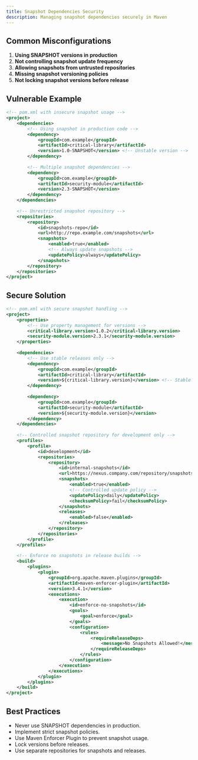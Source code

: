 ```yaml
---
title: Snapshot Dependencies Security
description: Managing snapshot dependencies securely in Maven
---
```


## Common Misconfigurations

1. **Using SNAPSHOT versions in production**
2. **Not controlling snapshot update frequency**
3. **Allowing snapshots from untrusted repositories**
4. **Missing snapshot versioning policies**
5. **Not locking snapshot versions before release**

## Vulnerable Example

```xml
<!-- pom.xml with insecure snapshot usage -->
<project>
    <dependencies>
        <!-- Using snapshot in production code -->
        <dependency>
            <groupId>com.example</groupId>
            <artifactId>critical-library</artifactId>
            <version>1.0-SNAPSHOT</version> <!-- Unstable version -->
        </dependency>
        
        <!-- Multiple snapshot dependencies -->
        <dependency>
            <groupId>com.example</groupId>
            <artifactId>security-module</artifactId>
            <version>2.3-SNAPSHOT</version>
        </dependency>
    </dependencies>
    
    <!-- Unrestricted snapshot repository -->
    <repositories>
        <repository>
            <id>snapshots-repo</id>
            <url>http://repo.example.com/snapshots</url>
            <snapshots>
                <enabled>true</enabled>
                <!-- Always update snapshots -->
                <updatePolicy>always</updatePolicy>
            </snapshots>
        </repository>
    </repositories>
</project>
```

## Secure Solution

```xml
<!-- pom.xml with secure snapshot handling -->
<project>
    <properties>
        <!-- Use property management for versions -->
        <critical-library.version>1.0.2</critical-library.version>
        <security-module.version>2.3.1</security-module.version>
    </properties>
    
    <dependencies>
        <!-- Use stable releases only -->
        <dependency>
            <groupId>com.example</groupId>
            <artifactId>critical-library</artifactId>
            <version>${critical-library.version}</version> <!-- Stable version -->
        </dependency>
        
        <dependency>
            <groupId>com.example</groupId>
            <artifactId>security-module</artifactId>
            <version>${security-module.version}</version>
        </dependency>
    </dependencies>
    
    <!-- Controlled snapshot repository for development only -->
    <profiles>
        <profile>
            <id>development</id>
            <repositories>
                <repository>
                    <id>internal-snapshots</id>
                    <url>https://nexus.company.com/repository/snapshots</url>
                    <snapshots>
                        <enabled>true</enabled>
                        <!-- Controlled update policy -->
                        <updatePolicy>daily</updatePolicy>
                        <checksumPolicy>fail</checksumPolicy>
                    </snapshots>
                    <releases>
                        <enabled>false</enabled>
                    </releases>
                </repository>
            </repositories>
        </profile>
    </profiles>
    
    <!-- Enforce no snapshots in release builds -->
    <build>
        <plugins>
            <plugin>
                <groupId>org.apache.maven.plugins</groupId>
                <artifactId>maven-enforcer-plugin</artifactId>
                <version>3.4.1</version>
                <executions>
                    <execution>
                        <id>enforce-no-snapshots</id>
                        <goals>
                            <goal>enforce</goal>
                        </goals>
                        <configuration>
                            <rules>
                                <requireReleaseDeps>
                                    <message>No Snapshots Allowed!</message>
                                </requireReleaseDeps>
                            </rules>
                        </configuration>
                    </execution>
                </executions>
            </plugin>
        </plugins>
    </build>
</project>
```

## Best Practices

* Never use SNAPSHOT dependencies in production.
* Implement strict snapshot policies.
* Use Maven Enforcer Plugin to prevent snapshot usage.
* Lock versions before releases.
* Use separate repositories for snapshots and releases.